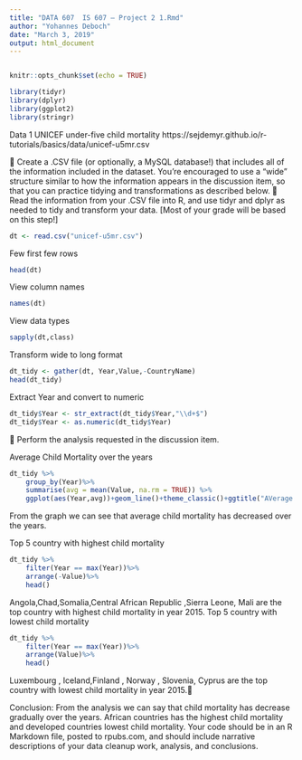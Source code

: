 ```yaml
---
title: "DATA 607  IS 607 – Project 2 1.Rmd"
author: "Yohannes Deboch"
date: "March 3, 2019"
output: html_document
---
```

```r

```

```r
knitr::opts_chunk$set(echo = TRUE)
```
```r
library(tidyr)
library(dplyr)
library(ggplot2)
library(stringr)
```
Data 1
UNICEF under-five child mortality 
https://sejdemyr.github.io/r-tutorials/basics/data/unicef-u5mr.csv

 Create a .CSV file (or optionally, a MySQL database!) that includes all of the information
included in the dataset. You’re encouraged to use a “wide” structure similar to how the
information appears in the discussion item, so that you can practice tidying and
transformations as described below.
  Read the information from your .CSV file into R, and use tidyr and dplyr as needed to
tidy and transform your data. [Most of your grade will be based on this step!]

```r
dt <- read.csv("unicef-u5mr.csv")
```

Few first few rows
```r
head(dt)
```
View column names
```r
names(dt)
```
View data types
```r
sapply(dt,class)
```
Transform wide to long format
```r
dt_tidy <- gather(dt, Year,Value,-CountryName)
head(dt_tidy)
```
Extract Year and convert to numeric
```r
dt_tidy$Year <- str_extract(dt_tidy$Year,"\\d+$")
dt_tidy$Year <- as.numeric(dt_tidy$Year)
```



 Perform the analysis requested in the discussion item.

Average Child Mortality over the years
```r
dt_tidy %>%
    group_by(Year)%>%
    summarise(avg = mean(Value, na.rm = TRUE)) %>%
    ggplot(aes(Year,avg))+geom_line()+theme_classic()+ggtitle("AVerage Child Mortality Over The Years")
```
From the graph we can see that average child mortality has decreased over the years.

Top 5 country with highest child mortality
```r
dt_tidy %>%
    filter(Year == max(Year))%>%
    arrange(-Value)%>%
    head()
```
Angola,Chad,Somalia,Central African Republic ,Sierra Leone, Mali are the top country with highest child mortality in year 2015.
Top 5 country with lowest child mortality
```r
dt_tidy %>%
    filter(Year == max(Year))%>%
    arrange(Value)%>%
    head()
```
Luxembourg ,  Iceland,Finland ,  Norway , Slovenia, Cyprus are the top country with lowest child mortality in year 2015.

Conclusion: From the analysis we can say that child mortality has decrease gradually over the years. African countries has the highest child mortality and developed countries lowest child mortality.
Your code should be in an R Markdown file, posted to rpubs.com, and should include
narrative descriptions of your data cleanup work, analysis, and conclusions.